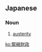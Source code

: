 ==Japanese==
{{ja-kanjitab|きん|しゅく|ざい|せい|yomi=on}}

===Noun===
{{ja-noun|きんしゅくざいせい}}

# [[austerity]]
#: {{ja-usex|'''緊縮財政'''派と反'''緊縮財政'''派が争った。|'''きんしゅくざいせい''' .は と はん-'''きんしゅくざいせい''' .は が あらそった。|The pro-austerity and anti-austerity parties contested.}}

[[ko:緊縮財政]]